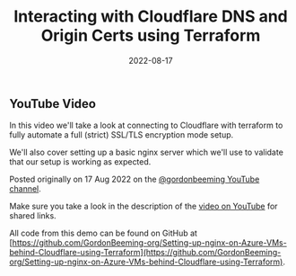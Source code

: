 ﻿---
title: 'Interacting with Cloudflare DNS and Origin Certs using Terraform'
date: 2022-08-17
tags: ['Azure', 'Terraform', 'Cloudflare', 'IaC', 'GitHub']
draft: false
summary: 'In this video we''ll take a look at connecting to Cloudflare with terraform to fully automate a full (strict) SSL/TLS encryption mode setup We''ll also cover setting up a basic nginx server which we''ll use to validate that our setup is working as expected.'
---


## YouTube Video

In this video we'll take a look at connecting to Cloudflare with terraform to fully automate a full (strict) SSL/TLS encryption mode setup.

We'll also cover setting up a basic nginx server which we'll use to validate that our setup is working as expected.

Posted originally on 17 Aug 2022 on the [@gordonbeeming YouTube channel](https://www.youtube.com/@gordonbeeming).

Make sure you take a look in the description of the [video on YouTube](https://www.youtube.com/watch?v=_yvAf_VRNyQ) for shared links.

<YouTubeEmbed src="//www.youtube.com/embed/_yvAf_VRNyQ" width="480" height="270"  />


All code from this demo can be found on GitHub at [https://github.com/GordonBeeming-org/Setting-up-nginx-on-Azure-VMs-behind-Cloudflare-using-Terraform](https://github.com/GordonBeeming-org/Setting-up-nginx-on-Azure-VMs-behind-Cloudflare-using-Terraform).

